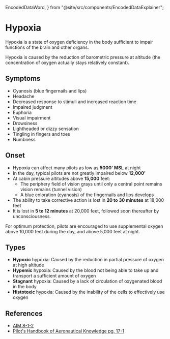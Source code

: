   EncodedDataWord,
} from "@site/src/components/EncodedDataExplainer";

# Hypoxia

Hypoxia is a state of oxygen deficiency in the body sufficient to impair
functions of the brain and other organs.

Hypoxia is caused by the reduction of barometric pressure at altitude (the
concentration of oxygen actually stays relatively constant).

## Symptoms

- Cyanosis (blue fingernails and lips)
- Headache
- Decreased response to stimuli and increased reaction time
- Impaired judgment
- Euphoria
- Visual impairment
- Drowsiness
- Lightheaded or dizzy sensation
- Tingling in fingers and toes
- Numbness

## Onset

- Hypoxia can affect many pilots as low as **5000' MSL** at night
- In the day, typical pilots are not greatly impaired below **12,000'**
- At cabin pressure altitudes above **15,000** feet:
  - The periphery field of vision grays until only a central point remains
    vision remains (tunnel vision)
  - A blue coloration (cyanosis) of the fingernails and lips develops
- The ability to take corrective action is lost in **20 to 30 minutes** at
  18,000 feet
- It is lost in **5 to 12 minutes** at 20,000 feet, followed soon thereafter by
  unconsciousness.

For optimum protection, pilots are encouraged to use supplemental oxygen above
10,000 feet during the day, and above 5,000 feet at night.

## Types

- **Hypoxic** hypoxia: Caused by the reduction in partial pressure of oxygen at
  high altitude
- **Hypemic** hypoxia: Caused by the blood not being able to take up and
  transport a sufficient amount of oxygen
- **Stagnant** hypoxia: Caused by a lack of circulation of oxygenated blood in
  the body
- **Histotoxic** hypoxia: Caused by the inability of the cells to effectively
  use oxygen

## References

- [AIM 8-1-2](/_references/AIM/8-1-2)
- [Pilot's Handbook of Aeronautical Knowledge pg. 17-1](/_references/PHAK/17-1)
